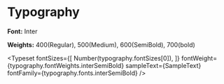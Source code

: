 <!-- Typography.stories.mdx -->


<Meta title="Design Tokens/Typography" />


# Typography

**Font:** Inter

**Weights:** 400(Regular), 500(Medium), 600(SemiBold), 700(bold)

<Typeset
  fontSizes={[
    Number(typography.fontSizes[0]),
  ]}
  fontWeight={typography.fontWeights.interSemiBold}
  sampleText={SampleText}
  fontFamily={typography.fonts.interSemiBold}
/>